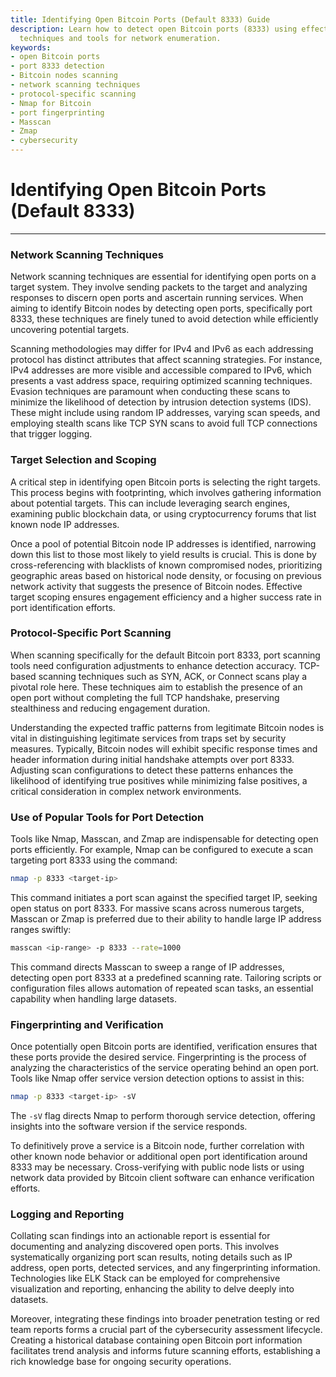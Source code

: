 ```yaml
---
title: Identifying Open Bitcoin Ports (Default 8333) Guide
description: Learn how to detect open Bitcoin ports (8333) using effective scanning
  techniques and tools for network enumeration.
keywords:
- open Bitcoin ports
- port 8333 detection
- Bitcoin nodes scanning
- network scanning techniques
- protocol-specific scanning
- Nmap for Bitcoin
- port fingerprinting
- Masscan
- Zmap
- cybersecurity
---
```


# Identifying Open Bitcoin Ports (Default 8333)

---

### Network Scanning Techniques

Network scanning techniques are essential for identifying open ports on a target system. They involve sending packets to the target and analyzing responses to discern open ports and ascertain running services. When aiming to identify Bitcoin nodes by detecting open ports, specifically port 8333, these techniques are finely tuned to avoid detection while efficiently uncovering potential targets.

Scanning methodologies may differ for IPv4 and IPv6 as each addressing protocol has distinct attributes that affect scanning strategies. For instance, IPv4 addresses are more visible and accessible compared to IPv6, which presents a vast address space, requiring optimized scanning techniques. Evasion techniques are paramount when conducting these scans to minimize the likelihood of detection by intrusion detection systems (IDS). These might include using random IP addresses, varying scan speeds, and employing stealth scans like TCP SYN scans to avoid full TCP connections that trigger logging.

### Target Selection and Scoping

A critical step in identifying open Bitcoin ports is selecting the right targets. This process begins with footprinting, which involves gathering information about potential targets. This can include leveraging search engines, examining public blockchain data, or using cryptocurrency forums that list known node IP addresses. 

Once a pool of potential Bitcoin node IP addresses is identified, narrowing down this list to those most likely to yield results is crucial. This is done by cross-referencing with blacklists of known compromised nodes, prioritizing geographic areas based on historical node density, or focusing on previous network activity that suggests the presence of Bitcoin nodes. Effective target scoping ensures engagement efficiency and a higher success rate in port identification efforts.

### Protocol-Specific Port Scanning

When scanning specifically for the default Bitcoin port 8333, port scanning tools need configuration adjustments to enhance detection accuracy. TCP-based scanning techniques such as SYN, ACK, or Connect scans play a pivotal role here. These techniques aim to establish the presence of an open port without completing the full TCP handshake, preserving stealthiness and reducing engagement duration.

Understanding the expected traffic patterns from legitimate Bitcoin nodes is vital in distinguishing legitimate services from traps set by security measures. Typically, Bitcoin nodes will exhibit specific response times and header information during initial handshake attempts over port 8333. Adjusting scan configurations to detect these patterns enhances the likelihood of identifying true positives while minimizing false positives, a critical consideration in complex network environments.

### Use of Popular Tools for Port Detection

Tools like Nmap, Masscan, and Zmap are indispensable for detecting open ports efficiently. For example, Nmap can be configured to execute a scan targeting port 8333 using the command:
```bash
nmap -p 8333 <target-ip>
```
This command initiates a port scan against the specified target IP, seeking open status on port 8333. For massive scans across numerous targets, Masscan or Zmap is preferred due to their ability to handle large IP address ranges swiftly:
```bash
masscan <ip-range> -p 8333 --rate=1000
```
This command directs Masscan to sweep a range of IP addresses, detecting open port 8333 at a predefined scanning rate. Tailoring scripts or configuration files allows automation of repeated scan tasks, an essential capability when handling large datasets.

### Fingerprinting and Verification

Once potentially open Bitcoin ports are identified, verification ensures that these ports provide the desired service. Fingerprinting is the process of analyzing the characteristics of the service operating behind an open port. Tools like Nmap offer service version detection options to assist in this:
```bash
nmap -p 8333 <target-ip> -sV
```
The `-sV` flag directs Nmap to perform thorough service detection, offering insights into the software version if the service responds. 

To definitively prove a service is a Bitcoin node, further correlation with other known node behavior or additional open port identification around 8333 may be necessary. Cross-verifying with public node lists or using network data provided by Bitcoin client software can enhance verification efforts.

### Logging and Reporting

Collating scan findings into an actionable report is essential for documenting and analyzing discovered open ports. This involves systematically organizing port scan results, noting details such as IP address, open ports, detected services, and any fingerprinting information. Technologies like ELK Stack can be employed for comprehensive visualization and reporting, enhancing the ability to delve deeply into datasets.

Moreover, integrating these findings into broader penetration testing or red team reports forms a crucial part of the cybersecurity assessment lifecycle. Creating a historical database containing open Bitcoin port information facilitates trend analysis and informs future scanning efforts, establishing a rich knowledge base for ongoing security operations.